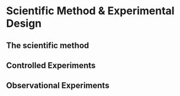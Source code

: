 
# Scientific Method & Experimental Design




## The scientific method




## Controlled Experiments



## Observational Experiments



